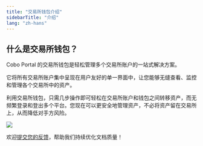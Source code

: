 ```yaml
---
title: "交易所钱包介绍"
sidebarTitle: "介绍"
lang: "zh-hans"
---
```


## 什么是交易所钱包？

Cobo Portal 的交易所钱包是轻松管理多个交易所账户的一站式解决方案。

它将所有交易所账户集中呈现在用户友好的单一界面中，让您能够无缝查看、监控和管理各个交易所中的资产。

利用交易所钱包，只需几步操作即可轻松在交易所账户和钱包之间转移资产，而无频繁登录和登出多个平台。您现在可以更安全地管理资产，不必将资产留在交易所上，从而降低对手方风险。

<img src="/cn/images/exchange-wallet/card_view_cn.png" className="screenshot_full_screen"/>

<Tip>欢迎[提交您的反馈](https://forms.zohopublic.com/cobo/form/DocumentFeedbackForm/formperma/QvLOhxJv1_JMsJ-1dleZ8Itb_7rzN-LtgvsDdxosoVI?referrername=manuals)，帮助我们持续优化文档质量！</Tip>